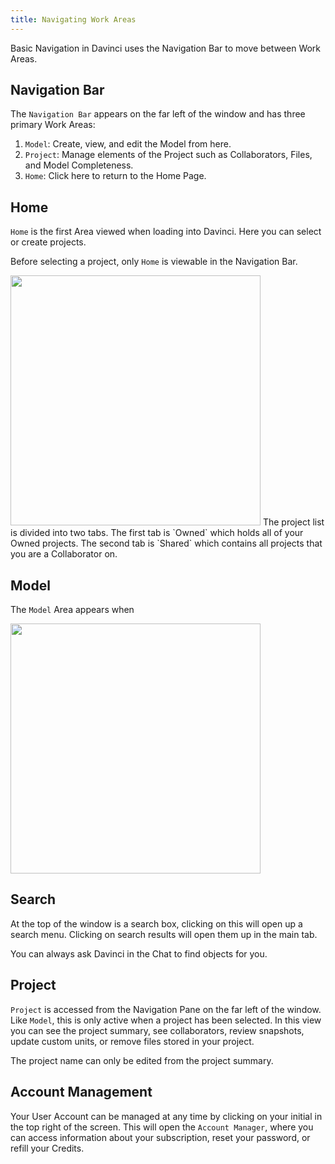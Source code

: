 ```yaml
---
title: Navigating Work Areas
---
```


Basic Navigation in Davinci uses the Navigation Bar to move between Work Areas.

## Navigation Bar
The `Navigation Bar` appears on the far left of the window and has three primary Work Areas:

1. `Model`: Create, view, and edit the Model from here.
2. `Project`: Manage elements of the Project such as Collaborators, Files, and Model Completeness.
3. `Home`: Click here to return to the Home Page.




## Home
`Home` is the first Area viewed when loading into Davinci. Here you can select or create projects.

<Note>Before selecting a project, only `Home` is viewable in the Navigation Bar.</Note>

<img height="400" noZoom src="/images/Home_with_project.png" /> 
The project list is divided into two tabs. The first tab is `Owned` which holds all of your Owned projects. The second tab is `Shared` which contains all projects that you are a Collaborator on.




## Model
The `Model` Area appears when 

<img height="400" noZoom src="/images/workspace_overview.jpg" /> 




## Search
At the top of the window is a search box, clicking on this will open up a search menu. Clicking on search results will open them up in the main tab. 

<Note>You can always ask Davinci in the Chat to find objects for you.</Note>



## Project 
`Project` is accessed from the Navigation Pane on the far left of the window. Like `Model`, this is only active when a project has been selected. In this view you can see the project summary, see collaborators, review snapshots, update custom units, or remove files stored in your project. 

<Note>The project name can only be edited from the project summary.</Note>




## Account Management
Your User Account can be managed at any time by clicking on your initial in the top right of the screen. This will open the `Account Manager`, where you can access information about your subscription, reset your password, or refill your Credits.